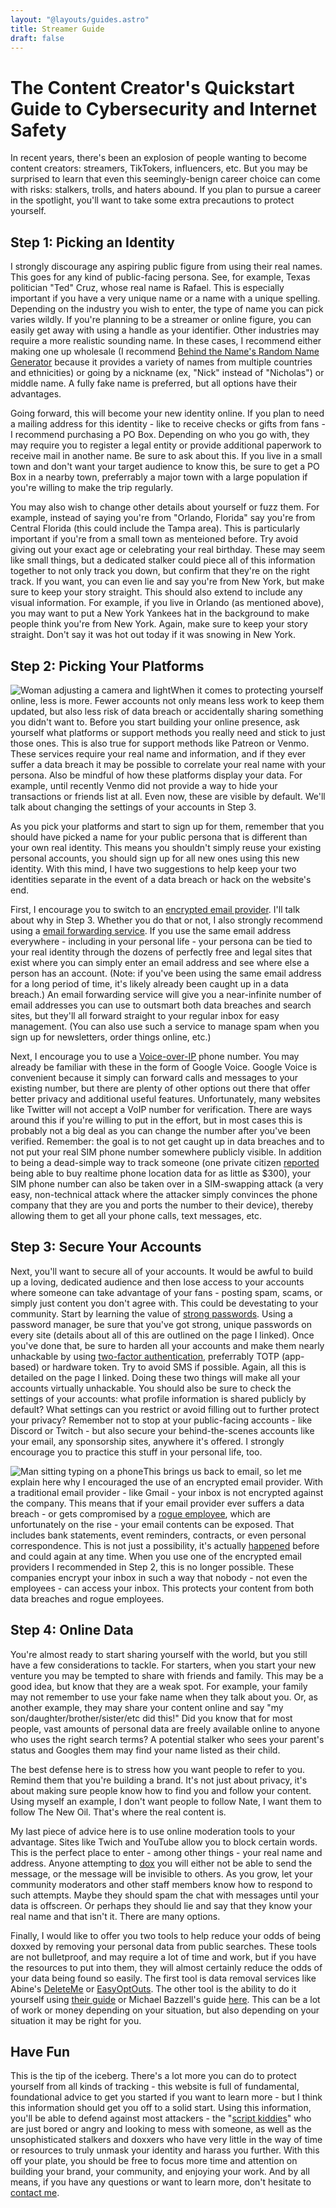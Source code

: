 ```yaml
---
layout: "@layouts/guides.astro"
title: Streamer Guide
draft: false
---
```


# The Content Creator's Quickstart Guide to Cybersecurity and Internet Safety

In recent years, there's been an explosion of people wanting to become content creators: streamers, TikTokers, influencers, etc. But you may be surprised to learn that even this seemingly-benign career choice can come with risks: stalkers, trolls, and haters abound. If you plan to pursue a career in the spotlight, you'll want to take some extra precautions to protect yourself.

## Step 1: Picking an Identity

I strongly discourage any aspiring public figure from using their real names. This goes for any kind of public-facing persona. See, for example, Texas politician "Ted" Cruz, whose real name is Rafael. This is especially important if you have a very unique name or a name with a unique spelling. Depending on the industry you wish to enter, the type of name you can pick varies wildly. If you're planning to be a streamer or online figure, you can easily get away with using a handle as your identifier. Other industries may require a more realistic sounding name. In these cases, I recommend either making one up wholesale (I recommend [Behind the Name's Random Name Generator](https://www.behindthename.com/random/) because it provides a variety of names from multiple countries and ethnicities) or going by a nickname (ex, "Nick" instead of "Nicholas") or middle name. A fully fake name is preferred, but all options have their advantages.

Going forward, this will become your new identity online. If you plan to need a mailing address for this identity - like to receive checks or gifts from fans - I recommend purchasing a PO Box. Depending on who you go with, they may require you to register a legal entity or provide additional paperwork to receive mail in another name. Be sure to ask about this. If you live in a small town and don't want your target audience to know this, be sure to get a PO Box in a nearby town, preferrably a major town with a large population if you're willing to make the trip regularly.

You may also wish to change other details about yourself or fuzz them. For example, instead of saying you're from "Orlando, Florida" say you're from Central Florida (this could include the Tampa area). This is particularly important if you're from a small town as menteioned before. Try avoid giving out your exact age or celebrating your real birthday. These may seem like small things, but a dedicated stalker could piece all of this information together to not only track you down, but confirm that they're on the right track. If you want, you can even lie and say you're from New York, but make sure to keep your story straight. This should also extend to include any visual information. For example, if you live in Orlando (as mentioned above), you may want to put a New York Yankees hat in the background to make people think you're from New York. Again, make sure to keep your story straight. Don't say it was hot out today if it was snowing in New York.

## Step 2: Picking Your Platforms

<img src="/images/graphics/influencer.jpg" alt="Woman adjusting a camera and light" class="float-right mx-6 w-80" />When it comes to protecting yourself online, less is more. Fewer accounts not only means less work to keep them updated, but also less risk of data breach or accidentally sharing something you didn't want to. Before you start building your online presence, ask yourself what platforms or support methods you really need and stick to just those ones. This is also true for support methods like Patreon or Venmo. These services require your real name and information, and if they ever suffer a data breach it may be possible to correlate your real name with your persona. Also be mindful of how these platforms display your data. For example, until recently Venmo did not provide a way to hide your transactions or friends list at all. Even now, these are visible by default. We'll talk about changing the settings of your accounts in Step 3.

As you pick your platforms and start to sign up for them, remember that you should have picked a name for your public persona that is different than your own real identity. This means you shouldn't simply reuse your existing personal accounts, you should sign up for all new ones using this new identity. With this mind, I have two suggestions to help keep your two identities separate in the event of a data breach or hack on the website's end.

First, I encourage you to switch to an [encrypted email provider](/guides/moderately-important/email). I'll talk about why in Step 3. Whether you do that or not, I also strongly recommend using a [email forwarding service](/guides/moderately-important/email-masking). If you use the same email address everywhere - including in your personal life - your persona can be tied to your real identity through the dozens of perfectly free and legal sites that exist where you can simply enter an email address and see where else a person has an account. (Note: if you've been using the same email address for a long period of time, it's likely already been caught up in a data breach.) An email forwarding service will give you a near-infinite number of email addresses you can use to outsmart both data breaches and search sites, but they'll all forward straight to your regular inbox for easy management. (You can also use such a service to manage spam when you sign up for newsletters, order things online, etc.)

Next, I encourage you to use a [Voice-over-IP](/guides/less-important/voip) phone number. You may already be familiar with these in the form of Google Voice. Google Voice is convenient because it simply can forward calls and messages to your existing number, but there are plenty of other options out there that offer better privacy and additional useful features. Unfortunately, many websites like Twitter will not accept a VoIP number for verification. There are ways around this if you're willing to put in the effort, but in most cases this is probably not a big deal as you can change the number after you've been verified. Remember: the goal is to not get caught up in data breaches and to not put your real SIM phone number somewhere publicly visible. In addition to being a dead-simple way to track someone (one private citizen [reported](https://www.vice.com/en/article/nepxbz/i-gave-a-bounty-hunter-300-dollars-located-phone-microbilt-zumigo-tmobile) being able to buy realtime phone location data for as little as $300), your SIM phone number can also be taken over in a SIM-swapping attack (a very easy, non-technical attack where the attacker simply convinces the phone company that they are you and ports the number to their device), thereby allowing them to get all your phone calls, text messages, etc.

## Step 3: Secure Your Accounts

Next, you'll want to secure all of your accounts. It would be awful to build up a loving, dedicated audience and then lose access to your accounts where someone can take advantage of your fans - posting spam, scams, or simply just content you don't agree with. This could be devestating to your community. Start by learning the value of [strong passwords](/guides/most-important/passwords). Using a password manager, be sure that you've got strong, unique passwords on every site (details about all of this are outlined on the page I linked). Once you've done that, be sure to harden all your accounts and make them nearly unhackable by using [two-factor authentication](/guides/most-important/mfa), preferrably TOTP (app-based) or hardware token. Try to avoid SMS if possible. Again, all this is detailed on the page I linked. Doing these two things will make all your accounts virtually unhackable. You should also be sure to check the settings of your accounts: what profile information is shared publicly by default? What settings can you restrict or avoid filling out to further protect your privacy? Remember not to stop at your public-facing accounts - like Discord or Twitch - but also secure your behind-the-scenes accounts like your email, any sponsorship sites, anywhere it's offered. I strongly encourage you to practice this stuff in your personal life, too.

<img src="/images/graphics/influencer2.jpg" alt="Man sitting typing on a phone" class="float-left mx-6 w-80" />This brings us back to email, so let me explain here why I encouraged the use of an encrypted email provider. With a traditional email provider - like Gmail - your inbox is not encrypted against the company. This means that if your email provider ever suffers a data breach - or gets compromised by a [rogue employee](https://www.lawinsider.com/dictionary/rogue-employee), which are unfortunately on the rise - your email contents can be exposed. That includes bank statements, event reminders, contracts, or even personal correspondence. This is not just a possibility, it's actually [happened](https://www.bitdefender.com/blog/hotforsecurity/former-yahoo-employee-admits-he-hacked-6000-users-accounts-stole-nude-photos-and-videos) before and could again at any time. When you use one of the encrypted email providers I recommended in Step 2, this is no longer possible. These companies encrypt your inbox in such a way that nobody - not even the employees - can access your inbox. This protects your content from both data breaches and rogue employees.

## Step 4: Online Data

You're almost ready to start sharing yourself with the world, but you still have a few considerations to tackle. For starters, when you start your new venture you may be tempted to share with friends and family. This may be a good idea, but know that they are a weak spot. For example, your family may not remember to use your fake name when they talk about you. Or, as another example, they may share your content online and say "my son/daughter/brother/sister/etc did this!" Did you know that for most people, vast amounts of personal data are freely available online to anyone who uses the right search terms? A potential stalker who sees your parent's status and Googles them may find your name listed as their child.

The best defense here is to stress how you want people to refer to you. Remind them that you're building a brand. It's not just about privacy, it's about making sure people know how to find you and follow your content. Using myself an example, I don't want people to follow Nate, I want them to follow The New Oil. That's where the real content is.

My last piece of advice here is to use online moderation tools to your advantage. Sites like Twich and YouTube allow you to block certain words. This is the perfect place to enter - among other things - your real name and address. Anyone attempting to [dox](https://www.avast.com/c-what-is-doxxing) you will either not be able to send the message, or the message will be invisible to others. As you grow, let your community moderators and other staff members know how to respond to such attempts. Maybe they should spam the chat with messages until your data is offscreen. Or perhaps they should lie and say that they know your real name and that isn't it. There are many options.

Finally, I would like to offer you two tools to help reduce your odds of being doxxed by removing your personal data from public searches. These tools are not bulletproof, and may require a lot of time and work, but if you have the resources to put into them, they will almost certainly reduce the odds of your data being found so easily. The first tool is data removal services like Abine's [DeleteMe](https://joindeleteme.com/) or [EasyOptOuts](https://easyoptouts.com/). The other tool is the ability to do it yourself using [their guide](https://joindeleteme.com/help/diy-free-opt-out-guide/) or Michael Bazzell's guide [here](https://inteltechniques.com/workbook). This can be a lot of work or money depending on your situation, but also depending on your situation it may be right for you.

## Have Fun

This is the tip of the iceberg. There's a lot more you can do to protect yourself from all kinds of tracking - this website is full of fundamental, foundational advice to get you started if you want to learn more - but I think this information should get you off to a solid start. Using this information, you'll be able to defend against most attackers - the "[script kiddies](https://www.techtarget.com/searchsecurity/definition/script-kiddy-or-script-kiddie)" who are just bored or angry and looking to mess with someone, as well as the unsophisticated stalkers and doxxers who have very little in the way of time or resources to truly unmask your identity and harass you further. With this off your plate, you should be free to focus more time and attention on building your brand, your community, and enjoying your work.
And by all means, if you have any questions or want to learn more, don't hesitate to [contact me](/links).
